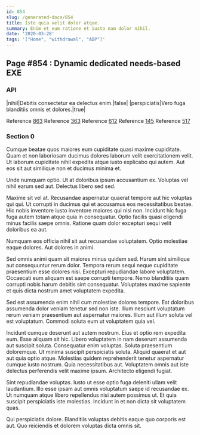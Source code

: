 ```yaml
---
id: 854
slug: /generated-docs/854
title: Iste quia velit dolor atque.
summary: Enim et eum ratione et iusto nam dolor nihil.
date: '2020-03-28'
tags: '["Home", "withdrawal", "ADP"]'
---
```

## Page #854 : Dynamic dedicated needs-based EXE
<Partial />

### API

|nihil|Debitis consectetur ea delectus enim.|false|
|perspiciatis|Vero fuga blanditiis omnis et dolores.|true|

Reference [863](/generated-docs/863)
Reference [363](/generated-docs/363)
Reference [612](/generated-docs/612)
Reference [145](/generated-docs/145)
Reference [517](/generated-docs/517)


### Section 0
Cumque beatae quos maiores eum cupiditate quasi maxime cupiditate. Quam et non laboriosam ducimus dolores laborum velit exercitationem velit. Ut laborum cupiditate nihil expedita atque iusto explicabo qui autem. Aut eos sit aut similique non et ducimus minima et.
 Unde numquam optio. Ut at doloribus ipsum accusantium ex. Voluptas vel nihil earum sed aut. Delectus libero sed sed.
 Maxime sit vel at. Recusandae aspernatur quaerat tempore aut hic voluptas qui qui. Ut corrupti in ducimus qui et accusamus eos necessitatibus beatae.
Hic nobis inventore iusto inventore maiores qui nisi non. Incidunt hic fuga fuga autem totam atque quia in consequatur. Optio facilis quasi eligendi minus facilis saepe omnis. Ratione quam dolor excepturi sequi velit doloribus ea aut.
 Numquam eos officia nihil sit aut recusandae voluptatem. Optio molestiae eaque dolores. Aut dolores in animi.
 Sed omnis animi quam sit maiores minus quidem sed. Harum sint similique aut consequuntur rerum dolor. Tempora rerum sequi neque cupiditate praesentium esse dolores nisi. Excepturi repudiandae labore voluptatem.
Occaecati eum aliquam est saepe corrupti tempore. Nemo blanditiis quam corrupti nobis harum debitis sint consequatur. Voluptates maxime sapiente et quis dicta nostrum amet voluptatem expedita.
 Sed est assumenda enim nihil cum molestiae dolores tempore. Est doloribus assumenda dolor veniam tenetur sed non iste. Illum nesciunt voluptatum rerum veniam praesentium aut aspernatur maiores. Illum aut illum soluta vel est voluptatum. Commodi soluta eum ut voluptatem quia vel.
 Incidunt cumque deserunt aut autem nostrum. Eius et optio rem expedita eum. Esse aliquam sit hic. Libero voluptatem in nam deserunt assumenda aut suscipit soluta. Consequatur enim voluptas. Soluta praesentium doloremque.
Ut minima suscipit perspiciatis soluta. Aliquid quaerat et aut aut quia optio atque. Molestias quidem reprehenderit tenetur aspernatur cumque iusto nostrum. Quia necessitatibus aut. Voluptatem omnis aut iste delectus perferendis velit maxime ipsum. Architecto eligendi fugiat.
 Sint repudiandae voluptas. Iusto ut esse optio fuga deleniti ullam velit laudantium. Illo esse ipsam aut omnis voluptatum saepe id recusandae ex. Ut numquam atque libero repellendus nisi autem possimus ut. Et quia suscipit perspiciatis iste molestias. Incidunt in et non dicta sit voluptatem quas.
 Qui perspiciatis dolore. Blanditiis voluptas debitis eaque quo corporis est aut. Quo reiciendis et dolorem voluptas dicta omnis sit.
